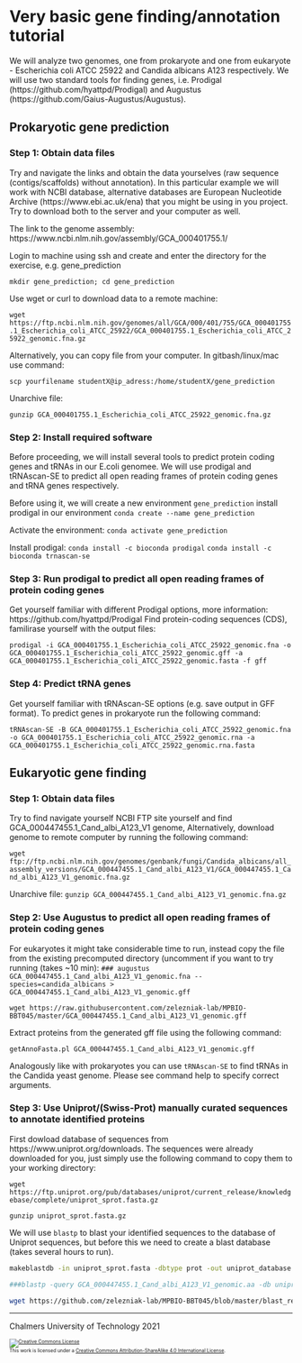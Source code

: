 # Very basic gene finding/annotation tutorial

We will analyze two genomes, one from prokaryote and one from eukaryote - 
Escherichia coli ATCC 25922 and Candida albicans A123 respectively. 
We will use two standard tools for finding genes, i.e. Prodigal (https://github.com/hyattpd/Prodigal) and Augustus (https://github.com/Gaius-Augustus/Augustus).

## Prokaryotic gene prediction

### Step 1: Obtain data files
Try and navigate the links and obtain the data yourselves (raw sequence (contigs/scaffolds) without annotation). 
In this particular example we will work with NCBI database, alternative databases are European Nucleotide Archive (https://www.ebi.ac.uk/ena) that you might be using in you project. Try to download both to the server and your computer as well.

The link to the genome assembly:  
https://www.ncbi.nlm.nih.gov/assembly/GCA_000401755.1/


Login to machine using ssh and create and enter the directory for the exercise, e.g. gene_prediction

`mkdir gene_prediction; cd gene_prediction`

Use wget or curl to download data to a remote machine:

`wget https://ftp.ncbi.nlm.nih.gov/genomes/all/GCA/000/401/755/GCA_000401755.1_Escherichia_coli_ATCC_25922/GCA_000401755.1_Escherichia_coli_ATCC_25922_genomic.fna.gz`

Alternatively, you can copy file from your computer. In gitbash/linux/mac use command:

`scp yourfilename studentX@ip_adress:/home/studentX/gene_prediction`

Unarchive file:

`gunzip GCA_000401755.1_Escherichia_coli_ATCC_25922_genomic.fna.gz`

### Step 2: Install required software
Before proceeding, we will install several tools to predict protein coding genes and tRNAs in our E.coli genomee. We will use prodigal and tRNAscan-SE to predict all open reading frames of protein coding genes and tRNA genes respectively.

Before using it, we will create a new environment `gene_prediction` install prodigal in our environment
`conda create --name gene_prediction`

Activate the environment:
`conda activate gene_prediction`

Install prodigal:
`conda install -c bioconda prodigal`
`conda install -c bioconda trnascan-se`


### Step 3: Run prodigal to predict all open reading frames of protein coding genes
Get yourself familiar with different Prodigal options, more information: https://github.com/hyattpd/Prodigal
Find protein-coding sequences (CDS), familirase yourself with the output files:

`prodigal -i GCA_000401755.1_Escherichia_coli_ATCC_25922_genomic.fna -o GCA_000401755.1_Escherichia_coli_ATCC_25922_genomic.gff -a GCA_000401755.1_Escherichia_coli_ATCC_25922_genomic.fasta -f gff`


### Step 4: Predict tRNA genes
Get yourself familiar with tRNAscan-SE options (e.g. save output in GFF format). To predict genes in prokaryote run the following command:

`tRNAscan-SE -B GCA_000401755.1_Escherichia_coli_ATCC_25922_genomic.fna -o GCA_000401755.1_Escherichia_coli_ATCC_25922_genomic.rna -a GCA_000401755.1_Escherichia_coli_ATCC_25922_genomic.rna.fasta`


## Eukaryotic gene finding
### Step 1: Obtain data files

Try to find navigate yourself NCBI FTP site yourself and find GCA_000447455.1_Cand_albi_A123_V1 genome, 
Alternatively, download genome to remote computer by running the following command:

`wget ftp://ftp.ncbi.nlm.nih.gov/genomes/genbank/fungi/Candida_albicans/all_assembly_versions/GCA_000447455.1_Cand_albi_A123_V1/GCA_000447455.1_Cand_albi_A123_V1_genomic.fna.gz`

Unarchive file:
`gunzip GCA_000447455.1_Cand_albi_A123_V1_genomic.fna.gz`

### Step 2: Use Augustus to predict all open reading frames of protein coding genes

For eukaryotes it might take considerable time to run, instead copy the file from the existing precomputed directory (uncomment if you want to try running (takes ~10 min):
`### augustus GCA_000447455.1_Cand_albi_A123_V1_genomic.fna --species=candida_albicans > GCA_000447455.1_Cand_albi_A123_V1_genomic.gff`

`wget https://raw.githubusercontent.com/zelezniak-lab/MPBIO-BBT045/master/GCA_000447455.1_Cand_albi_A123_V1_genomic.gff`


Extract proteins from the generated gff file using the following command:

`getAnnoFasta.pl GCA_000447455.1_Cand_albi_A123_V1_genomic.gff`

Analogously like with prokaryotes you can use `tRNAscan-SE` to find tRNAs in the Candida yeast genome. Please see command help to specify correct arguments.


### Step 3: Use Uniprot/(Swiss-Prot) manually curated sequences to annotate identified proteins

First dowload database of sequences from https://www.uniprot.org/downloads. The sequences were already downloaded for you, just simply use the following command to copy them to your working directory:

`wget https://ftp.uniprot.org/pub/databases/uniprot/current_release/knowledgebase/complete/uniprot_sprot.fasta.gz`

`gunzip uniprot_sprot.fasta.gz`

We will use `blastp` to blast your identified sequences to the database of Uniprot sequences, but before this we need to create a blast database (takes several hours to run).

```bash
makeblastdb -in uniprot_sprot.fasta -dbtype prot -out uniprot_database

###blastp -query GCA_000447455.1_Cand_albi_A123_V1_genomic.aa -db uniprot_database -outfmt 7 -out blast_results

wget https://github.com/zelezniak-lab/MPBIO-BBT045/blob/master/blast_results # a snapshot of BLAST results file
```
 
 
<hr />

Chalmers University of Technology 2021

<footer style="font-size:0.6em">

<a rel="license" href="http://creativecommons.org/licenses/by-sa/4.0/">
<img alt="Creative Commons License" style="border-width:0" src="https://i.creativecommons.org/l/by-sa/4.0/80x15.png" />
</a><br />This work is licensed under a <a rel="license" href="http://creativecommons.org/licenses/by-sa/4.0/">Creative Commons Attribution-ShareAlike 4.0 International License</a>.

</footer>
